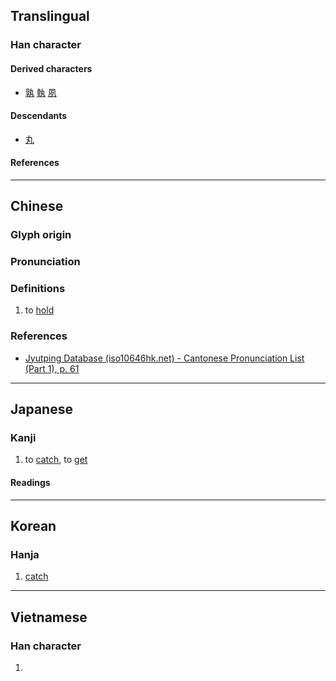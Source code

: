 {{also|丸}}
{{character info}}
==Translingual==
{{stroke order|type=animate}}

===Han character===
{{Han char|rn=2|rad=丨|as=03|sn=4|four=17510|canj=NQ|ids=⿹⺄𰀁}}

====Derived characters====
* [[孰]] [[執]] [[夙]]

====Descendants====
* [[丸]] {{qualifier|simplification in some characters, such as 孰}}

====References====
{{Han ref|kx=0079.060|dkj=00074|hdz=10051.070|uh=4E2E}}

----

==Chinese==
{{zh-forms}}

===Glyph origin===
{{Han etym}}

===Pronunciation===
{{zh-pron
|m=jǐ,jí,1n=Mainland literary,2n=Taiwan literary
|c=gik1
|mc=y
|oc=y
|ma=
|cat=v
}}

===Definitions===
{{zh-hanzi}}

# to [[hold]]

===References===
* {{qualifier|Cantonese}} [http://www.iso10646hk.net/jp/document/download.jsp Jyutping Database (iso10646hk.net) - Cantonese Pronunciation List (Part 1), p. 61]

----

==Japanese==

===Kanji===
{{ja-kanji|grade=uc|rs=丨03}}

# to [[catch]], to [[get]]

====Readings====
{{ja-readings
|goon=きゃく
|kanon=けき
|kun=も-つ, と-る
}}

----

==Korean==

===Hanja===
{{ko-hanja|극}}

# [[catch]]

----

==Vietnamese==

===Han character===
{{vi-readings|rs=丨03|reading=kịch}}

# {{rfdef|vi|sort=丨03}}